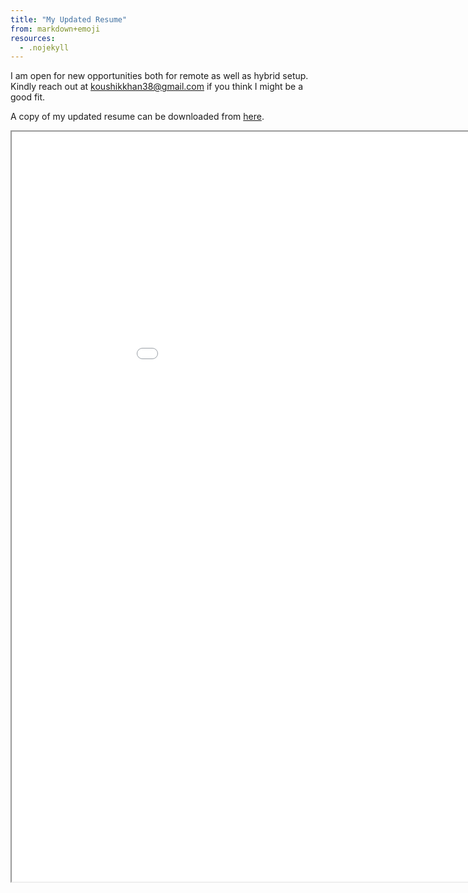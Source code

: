 ```yaml
---
title: "My Updated Resume"
from: markdown+emoji
resources:
  - .nojekyll
---
```


I am open for new opportunities both for remote as well as hybrid setup. Kindly reach out at [koushikkhan38@gmail.com](mailto:koushikkhan38@gmail.com) if you think I might be a good fit. 

A copy of my updated resume can be downloaded from [here](resources/pdf/resume/koushik_khan_resume_single_page.pdf).

<iframe
    width="1000"
    height="1200"
    src="resources/pdf/resume/koushik_khan_resume_single_page.pdf">
</iframe>

